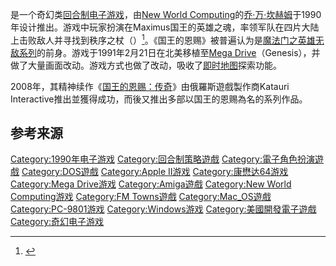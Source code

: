<!--请勿使用转换组将台湾用语转换为“英雄大帝”，以防混淆-->
{{Infobox VG
|title = 国王的恩赐
|english= King's Bounty
|image =
|developer = [[New_World_Computing|New World Computing]]
|publisher = [[New_World_Computing|New World Computing]]<br/>[[艺电|艺电]]（[[Mega_Drive|Mega Drive]]）
|designer = [[乔·万·坎赫姆|乔·万·坎赫姆]]
|engine = 
|series = 国王的恩赐系列
|released = '''DOS、Amiga'''<br />1990年<br />'''Mega Drive'''<br />1991年2月21日
|genre = [[电子角色扮演游戏|角色扮演]]、[[回合策略游戏|回合策略]]
|modes = [[单人游戏|单人游戏]]
|platforms = [[Commodore_64|Commodore 64]]<br/>[[Amiga|Amiga]]<br/>[[DOS|DOS]]<br/>[[Apple_II|Apple II]]<br/>[[Mac_OS|Mac OS]]<br/>[[Mega_Drive|Mega Drive]]<br/>[[Microsoft_Windows|Windows]]（合集发行）
}}
{{Vgname|国王的恩赐|en=King's Bounty}}是一个奇幻类[[回合制|回合制]][[电子游戏|电子游戏]]，由[[New_World_Computing|New World Computing]]的[[乔·万·坎赫姆|乔·万·坎赫姆]]于1990年设计推出。游戏中玩家扮演在Maximus国王的英雄之魂，率领军队在四片大陆上击败敌人并寻找到秩序之杖（{{lang|en|Sceptre of Order}}）<ref>{{cite web|title=国王的恩赐？王者无敌？|url=http://heroworld.gamerhome.net/universe/343.html|publisher=英雄世界|accessdate=2014-07-29|archive-date=2014-07-29|archive-url=https://web.archive.org/web/20140729121636/http://heroworld.gamerhome.net/universe/343.html|dead-url=no}}</ref>。《国王的恩赐》被普遍认为是[[魔法门之英雄无敌系列|魔法门之英雄无敌系列]]的前身。游戏于1991年2月21日在北美移植至[[Mega_Drive|Mega Drive]]（Genesis），并做了大量画面改动。游戏方式也做了改动，吸收了[[即时战略|即时]][[Overworld|地图]]探索功能。

2008年，其精神续作《[[国王的恩赐：传奇|国王的恩赐：传奇]]》由俄羅斯遊戲製作商Katauri Interactive推出並獲得成功，而後又推出多部以国王的恩赐為名的系列作品。

== 参考来源 ==
{{reflist}}

{{King's Bounty}}

{{DEFAULTSORT:King's Bounty}}
[[Category:1990年电子游戏|Category:1990年电子游戏]]
[[Category:回合制策略遊戲|Category:回合制策略遊戲]]
[[Category:電子角色扮演遊戲|Category:電子角色扮演遊戲]]
[[Category:DOS遊戲|Category:DOS遊戲]]
[[Category:Apple_II游戏|Category:Apple II游戏]]
[[Category:康懋达64游戏|Category:康懋达64游戏]]
[[Category:Mega_Drive游戏|Category:Mega Drive游戏]]
[[Category:Amiga遊戲|Category:Amiga遊戲]]
[[Category:New_World_Computing游戏|Category:New World Computing游戏]]
[[Category:FM_Towns遊戲|Category:FM Towns遊戲]]
[[Category:Mac_OS遊戲|Category:Mac_OS遊戲]]
[[Category:PC-9801游戏|Category:PC-9801游戏]]
[[Category:Windows游戏|Category:Windows游戏]]
[[Category:美國開發電子遊戲|Category:美國開發電子遊戲]]
[[Category:奇幻电子游戏|Category:奇幻电子游戏]]